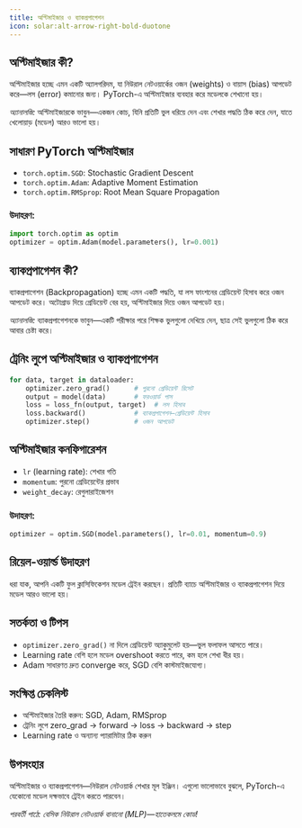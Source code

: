 ```yaml
---
title: অপ্টিমাইজার ও ব্যাকপ্রপাগেশন
icon: solar:alt-arrow-right-bold-duotone
---
```


## অপ্টিমাইজার কী?

অপ্টিমাইজার হচ্ছে এমন একটি অ্যালগরিদম, যা নিউরাল নেটওয়ার্কের ওজন (weights) ও বায়াস (bias) আপডেট করে—লস (error) কমানোর জন্য। PyTorch-এ অপ্টিমাইজার ব্যবহার করে মডেলকে শেখানো হয়।

_অ্যানালজি:_ অপ্টিমাইজারকে ভাবুন—একজন কোচ, যিনি প্রতিটি ভুল ধরিয়ে দেন এবং শেখার পদ্ধতি ঠিক করে দেন, যাতে খেলোয়াড় (মডেল) আরও ভালো হয়।

## সাধারণ PyTorch অপ্টিমাইজার
- `torch.optim.SGD`: Stochastic Gradient Descent
- `torch.optim.Adam`: Adaptive Moment Estimation
- `torch.optim.RMSprop`: Root Mean Square Propagation

### উদাহরণ:
```python
import torch.optim as optim
optimizer = optim.Adam(model.parameters(), lr=0.001)
```

## ব্যাকপ্রপাগেশন কী?

ব্যাকপ্রপাগেশন (Backpropagation) হচ্ছে এমন একটি পদ্ধতি, যা লস ফাংশনের গ্রেডিয়েন্ট হিসাব করে ওজন আপডেট করে। অটোগ্রাড দিয়ে গ্রেডিয়েন্ট বের হয়, অপ্টিমাইজার দিয়ে ওজন আপডেট হয়।

_অ্যানালজি:_ ব্যাকপ্রপাগেশনকে ভাবুন—একটি পরীক্ষার পরে শিক্ষক ভুলগুলো দেখিয়ে দেন, ছাত্র সেই ভুলগুলো ঠিক করে আবার চেষ্টা করে।

## ট্রেনিং লুপে অপ্টিমাইজার ও ব্যাকপ্রপাগেশন

```python
for data, target in dataloader:
    optimizer.zero_grad()      # পুরনো গ্রেডিয়েন্ট রিসেট
    output = model(data)       # ফরওয়ার্ড পাস
    loss = loss_fn(output, target)  # লস হিসাব
    loss.backward()            # ব্যাকপ্রপাগেশন—গ্রেডিয়েন্ট হিসাব
    optimizer.step()           # ওজন আপডেট
```

## অপ্টিমাইজার কনফিগারেশন
- `lr` (learning rate): শেখার গতি
- `momentum`: পুরনো গ্রেডিয়েন্টের প্রভাব
- `weight_decay`: রেগুলারাইজেশন

### উদাহরণ:
```python
optimizer = optim.SGD(model.parameters(), lr=0.01, momentum=0.9)
```

## রিয়েল-ওয়ার্ল্ড উদাহরণ

ধরা যাক, আপনি একটি ফুল ক্লাসিফিকেশন মডেল ট্রেইন করছেন। প্রতিটি ব্যাচে অপ্টিমাইজার ও ব্যাকপ্রপাগেশন দিয়ে মডেল আরও ভালো হয়।

## সতর্কতা ও টিপস
- `optimizer.zero_grad()` না দিলে গ্রেডিয়েন্ট অ্যাকুমুলেট হয়—ভুল ফলাফল আসতে পারে।
- Learning rate বেশি হলে মডেল overshoot করতে পারে, কম হলে শেখা ধীর হয়।
- Adam সাধারণত দ্রুত converge করে, SGD বেশি কাস্টমাইজযোগ্য।

## সংক্ষিপ্ত চেকলিস্ট
- অপ্টিমাইজার তৈরি করুন: SGD, Adam, RMSprop
- ট্রেনিং লুপে zero_grad → forward → loss → backward → step
- Learning rate ও অন্যান্য প্যারামিটার ঠিক করুন

## উপসংহার

অপ্টিমাইজার ও ব্যাকপ্রপাগেশন—নিউরাল নেটওয়ার্ক শেখার মূল ইঞ্জিন। এগুলো ভালোভাবে বুঝলে, PyTorch-এ যেকোনো মডেল দক্ষভাবে ট্রেইন করতে পারবেন।

_পরবর্তী পাঠে: বেসিক নিউরাল নেটওয়ার্ক বানানো (MLP)—হাতেকলমে কোড!_
